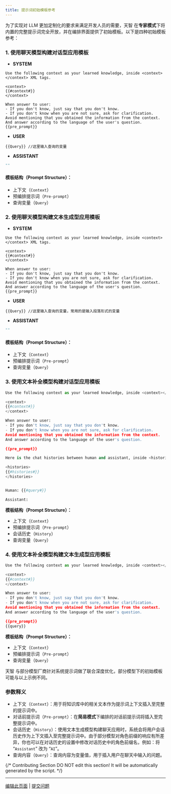 ```yaml
---
title: 提示词初始模板参考
---
```


为了实现对 LLM 更加定制化的要求来满足开发人员的需要，天智 在**专家模式**下将内置的完整提示词完全开放，并在编排界面提供了初始模板。以下是四种初始模板参考：

### 1. 使用聊天模型构建对话型应用模板

* **SYSTEM**

```
Use the following context as your learned knowledge, inside <context></context> XML tags.

<context>
{{#context#}}
</context>

When answer to user:
- If you don't know, just say that you don't know.
- If you don't know when you are not sure, ask for clarification.
Avoid mentioning that you obtained the information from the context.
And answer according to the language of the user's question.
{{pre_prompt}}
```

* **USER**

```
{{Query}} //这里输入查询的变量
```

* **ASSISTANT**

```Python
"" 
```

#### **模板结构（Prompt Structure）：**

* 上下文（`Context`）
* 预编排提示词（`Pre-prompt`）
* 查询变量（`Query`）

### 2. 使用聊天模型构建文本生成型应用模板

* **SYSTEM**

```
Use the following context as your learned knowledge, inside <context></context> XML tags.

<context>
{{#context#}}
</context>

When answer to user:
- If you don't know, just say that you don't know.
- If you don't know when you are not sure, ask for clarification.
Avoid mentioning that you obtained the information from the context.
And answer according to the language of the user's question.
{{pre_prompt}}
```

* **USER**

```
{{Query}} //这里输入查询的变量，常用的是输入段落形式的变量
```

* **ASSISTANT**

```Python
"" 
```

#### **模板结构（Prompt Structure）：**

* 上下文（`Context`）
* 预编排提示词（`Pre-prompt`）
* 查询变量（`Query`）

### 3. 使用文本补全模型构建对话型应用模板

```Python
Use the following context as your learned knowledge, inside <context></context> XML tags.

<context>
{{#context#}}
</context>

When answer to user:
- If you don't know, just say that you don't know.
- If you don't know when you are not sure, ask for clarification.
Avoid mentioning that you obtained the information from the context.
And answer according to the language of the user's question.

{{pre_prompt}}

Here is the chat histories between human and assistant, inside <histories></histories> XML tags.

<histories>
{{#histories#}}
</histories>


Human: {{#query#}}

Assistant: 
```

**模板结构（Prompt Structure）：**

* 上下文（`Context`）
* 预编排提示词（`Pre-prompt`）
* 会话历史（`History`）
* 查询变量（`Query`）

### 4. 使用文本补全模型构建文本生成型应用模板

```Python
Use the following context as your learned knowledge, inside <context></context> XML tags.

<context>
{{#context#}}
</context>

When answer to user:
- If you don't know, just say that you don't know.
- If you don't know when you are not sure, ask for clarification.
Avoid mentioning that you obtained the information from the context.
And answer according to the language of the user's question.

{{pre_prompt}}
{{query}}
```

**模板结构（Prompt Structure）：**

* 上下文（`Context`）
* 预编排提示词（`Pre-prompt`）
* 查询变量（`Query`）

<Warning>
天智 与部分模型厂商针对系统提示词做了联合深度优化，部分模型下的初始模板可能与以上示例不同。
</Warning>

### 参数释义

* 上下文（`Context`）：用于将知识库中的相关文本作为提示词上下文插入至完整的提示词中。
* 对话前提示词（`Pre-prompt`）：在**简易模式**下编排的对话前提示词将插入至完整提示词中。
* 会话历史（`History`）：使用文本生成模型构建聊天应用时，系统会将用户会话历史作为上下文插入至完整提示词中。由于部分模型对角色前缀的响应有所差异，你也可以在对话历史的设置中修改对话历史中的角色前缀名，例如：将 “`Assistant`” 改为 “`AI`”。
* 查询内容（`Query`）：查询内容为变量值，用于插入用户在聊天中输入的问题。

{/*
Contributing Section
DO NOT edit this section!
It will be automatically generated by the script.
*/}

---

[编辑此页面](https://github.com/langgenius/dify-docs/edit/main/zh-hans/learn-more/extended-reading/prompt-engineering/prompt-engineering-template.mdx) | [提交问题](https://github.com/langgenius/dify-docs/issues/new?template=docs.yml)


